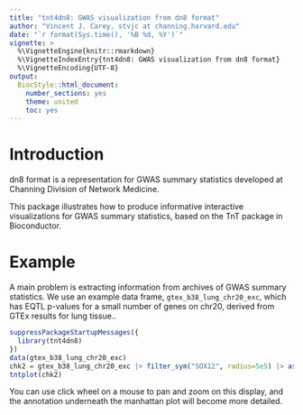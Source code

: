 ```yaml
---
title: "tnt4dn8: GWAS visualization from dn8 format"
author: "Vincent J. Carey, stvjc at channing.harvard.edu"
date: "`r format(Sys.time(), '%B %d, %Y')`"
vignette: >
  %\VignetteEngine{knitr::rmarkdown}
  %\VignetteIndexEntry{tnt4dn8: GWAS visualization from dn8 format}
  %\VignetteEncoding{UTF-8}
output:
  BiocStyle::html_document:
    number_sections: yes
    theme: united
    toc: yes
---
```


# Introduction

dn8 format is a representation for GWAS summary statistics
developed at Channing Division of Network Medicine.

This package illustrates how to produce informative interactive
visualizations for GWAS summary statistics, based on the TnT package
in Bioconductor.

# Example

A main problem is extracting information from archives of GWAS
summary statistics.  We use an example data frame, `gtex_b38_lung_chr20_exc`,
which has EQTL p-values for a small number of genes on chr20, derived from GTEx 
results for lung tissue..

```r
suppressPackageStartupMessages({
  library(tnt4dn8)
})
data(gtex_b38_lung_chr20_exc)
chk2 = gtex_b38_lung_chr20_exc |> filter_sym("SOX12", radius=5e5) |> as.data.frame()
tntplot(chk2)
```

You can use click wheel on a mouse to pan and zoom on this display, and the annotation
underneath the manhattan plot will become more detailed.
